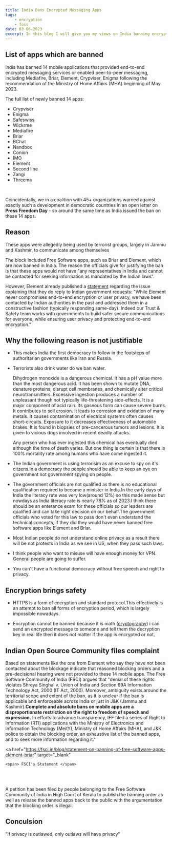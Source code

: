 ```yaml
---
title: India Bans Encrypted Messaging Apps
tags:
    - encryption
    - foss
date: 03-06-2023
excerpt: In this blog I will give you my views on India banning encrypted messaging apps.
---
```


## List of apps which are banned

India has banned 14 mobile applications that provided end-to-end encrypted messaging services or enabled peer-to-peer messaging, including Mediafire, Briar, Element, Crypviser, Enigma following the recommendation of the Ministry of Home Affairs (MHA) beginning of May 2023.

The full list of newly banned 14 apps:

-   Crypviser
-   Enigma
-   Safeswiss
-   Wickrme
-   Mediafire
-   Briar
-   BChat
-   Nandbox
-   Conion
-   IMO
-   Element
-   Second line
-   Zangi
-   Threema

<br />

Coincidentally, we in a coalition with 45+ organizations warned against exactly such a development in democratic countries in an open letter on **Press Freedom Day** - so around the same time as India issued the ban on these 14 apps.

## Reason

These apps were allegedly being used by terrorist groups, largely in Jammu and Kashmir, to communicate among themselves

The block included Free Software apps, such as Briar and Element, which are now banned in India. The reason the officials give for justifying the ban is that these apps would not have "any representatives in India and cannot be contacted for seeking information as mandated by the Indian laws".

However, Element already published a <a href="https://element.io/blog/india-bans-flagship-client-for-the-matrix-network" target="_blank">statement</a> regarding the issue explaining that they do reply to Indian government requests: "While Element never compromises end-to-end encryption or user privacy, we have been contacted by Indian authorities in the past and addressed them in a constructive fashion (typically responding same-day). Indeed our Trust & Safety team works with governments to build safer secure communications for everyone; while ensuring user privacy and protecting end-to-end encryption."

## Why the following reason is not justifiable

-   This makes India the first democracy to follow in the footsteps of authoritarian governments like Iran and Russia.

-   Terrorists also drink water do we ban water.

    Dihydrogen monoxide is a dangerous chemical. It has a pH value more than the most dangerous acid. It has been shown to mutate DNA, denature proteins, disrupt cell membranes, and chemically alter critical neurotransmitters. Excessive ingestion produces a number of unpleasant though not typically life-threatening side-effects. It is a major component of acid rain. Its gaseous form can cause severe burns. It contributes to soil erosion. It leads to corrosion and oxidation of many metals. It causes contamination of electrical systems often causes short-circuits. Exposure to it decreases effectiveness of automobile brakes. It is found in biopsies of pre-cancerous tumors and lesions. It is given to vicious dogs involved in recent deadly attacks.

    Any person who has ever ingested this chemical has eventually died although the time of death varies. But one thing is certain is that there is 100% mortality rate among humans who have come ingested it.

-   The Indian government is using terrorisim as an excuse to spy on it's citzens.In a democracy the people should be able to keep an eye on government not government spying on people.

-   The government officials are not qualified as there is no educational qualification required to become a minister in India.In the early days of India the literacy rate was very low(around 12%) so this made sense but nowdays as India literacy rate is nearly 78% as of 2023.I think there should be an enterance exam for these officials so our leaders are qualified and can take right decision on our behalf.The government officials who voted for this law to pass don't even understand the technical concepts, if they did they would have never banned free software apps like Element and Briar.

-   Most Indian people do not understand online privacy as a result there will be not protests in India as we see in US, when they pass such laws.

-   I think people who want to misuse will have enough money for VPN. General people are going to suffer.

-   You can't have a functional democracy without free speech and right to privacy.

## Encryption brings safety

-   HTTPS is a form of encryption and standard protocol.This effectively is an attempt to ban all forms of encryption period, which is largely impossible nowadays.

-   Encryption cannot be banned because it is math (<a href="https://en.wikipedia.org/wiki/Cryptography" target="_blank">cryptography</a>) i can send an encrypted message to someone and tell them the decryption key in real life then it does not matter if the app is encrypted or not.

## Indian Open Source Community files complaint

Based on statements like the one from Element who say they have not been contacted about the blockage indicate that reasoned blocking orders and a pre-decisional hearing were not provided to these 14 mobile apps. The Free Software Community of India (FSCI) argues that "denial of these rights violates Shreya Singhal v. Union of India and Section 69A Information Technology Act, 2000 (IT Act, 2000). Moreover, ambiguity exists around the territorial scope and extent of the ban, as it is unclear if the ban is applicable and enforceable across India or just in J&K (Jammu and Kashmir).**Complete and absolute bans on mobile apps are a disproportionate restriction on the right to freedom of speech and expression.** In efforts to advance transparency, IFF filed a series of Right to Information (RTI) applications with the Ministry of Electronics and Information Technology (MeitY), Ministry of Home Affairs (MHA), and J&K police to obtain the blocking order, an exhaustive list of the banned apps, and to seek more information regarding it."

<a
    href="https://fsci.in/blog/statement-on-banning-of-free-software-apps-element-briar"
    target="_blank"
>
    <span> FSCI's Statement </span>
</a>

<br />
<br />

A petition has been filed by people belonging to the Free Software Community of India in High Court of Kerala to publish the banning order as well as release the banned apps back to the public with the argumentation that the blocking order is illegal.

## Conculsion

“If privacy is outlawed, only outlaws will have privacy”
